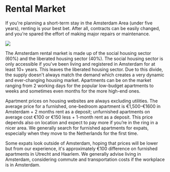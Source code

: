
# Rental Market

If you're planning a short-term stay in the Amsterdam Area (under five years), renting is your best bet. After all, contracts can be easily changed, and you're spared the effort of making major repairs or maintenance.

<Image src="dutch-houses.jpeg" />

The Amsterdam rental market is made up of the social housing sector (60%) and the liberated housing sector (40%). The social housing sector is only accessible if you've been living and registered in Amsterdam for at least 10+ years. This leaves the liberated housing sector. Due to this divide, the supply doesn't always match the demand which creates a very dynamic and ever-changing housing market. Apartments can be on the market ranging from 2 working days for the popular low-budget apartments to weeks and sometimes even months for the more high-end ones.

Apartment prices on housing websites are always excluding utilities. The average price for a furnished, one-bedroom apartment is €1,500-€1600 in Amsterdam + 2 months rent as a deposit; unfurnished apartments on average cost €100 or €150 less + 1-month rent as a deposit. This price depends also on location and expect to pay more if you’re in the ring in a nicer area. We generally search for furnished apartments for expats, especially when they move to the Netherlands for the first time.

Some expats look outside of Amsterdam, hoping that prices will be lower but from our experience, it's approximately €100 difference on furnished apartments in Utrecht and Haarlem. We generally advise living in Amsterdam, considering commute and transportation costs if the workplace is in Amsterdam.
